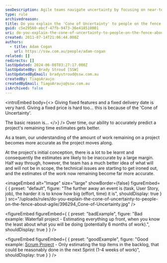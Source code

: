 ```yaml
---
seoDescription: Agile teams navigate uncertainty by focusing on near-term priorities and refining estimates as project understanding grows.
type: rule
archivedreason:
title: Do you explain the 'Cone of Uncertainty' to people on the fence about Agile?
guid: c5e29560-ebcf-47fb-9473-36e418510001
uri: do-you-explain-the-cone-of-uncertainty-to-people-on-the-fence-about-agile
created: 2011-07-14T21:06:44.000Z
authors:
  - title: Adam Cogan
    url: https://ssw.com.au/people/adam-cogan
related: []
redirects: []
lastUpdated: 2024-06-08T03:27:17.000Z
lastUpdatedBy: Brady Stroud [SSW]
lastUpdatedByEmail: bradystroud@ssw.com.au
createdBy: TiagoAraujo
createdByEmail: TiagoAraujo@ssw.com.au
isArchived: false
---
```


<introEmbed
  body={<>
Giving fixed features and a fixed delivery date is very hard. Giving a fixed price is hard too... this is because of the 'Cone of Uncertainty'.

The basic reason is...
  </>}
/>
Over time, our ability to accurately predict a project's remaining time estimates gets better.

As a team, our understanding of the amount of work remaining on a project becomes more accurate as the project moves along.

At the project's initial conception, there is a lot to be learnt and consequently the estimates are likely to be inaccurate by a large margin. Half way through, however, the team has a much better idea of what will and will not be in scope, the technical issues are starting to get ironed out, and the estimates of the work now remaining become far more accurate.


<imageEmbed
  alt="Image"
  size="large"
  showBorder={false}
  figureEmbed={ {
    preset: "default",
    figure: "The further away an event is (task, User Story, job), the harder it is to know how big (effort, time) it is",
    shouldDisplay: true
  } }
  src="/uploads/rules/do-you-explain-the-cone-of-uncertainty-to-people-on-the-fence-about-agile/396294_Cone-of-Uncertainty.jpg"
/>

<figureEmbed figureEmbed={ {
  preset: "badExample",
  figure: "Bad example: Waterfall project - Estimating everything up front, when you know the least about what you will be doing (potentially 6 months of work).",
  shouldDisplay: true
} } />


<figureEmbed figureEmbed={ {
  preset: "goodExample",
  figure: "Good example: [Scrum Project](http://www.ssw.com.au/ssw/consulting/scrum.aspx) - Only estimating the top items in the backlog, that could be reasonably done in the next Sprint (1-4 weeks of work)",
  shouldDisplay: true
} } />
